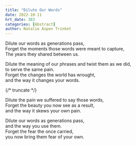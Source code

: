 ```yaml
---
title: "Dilute Our Words"
date: 2022-10-11
hrt_date: 383
categories: [Abstract]
author: Natalie Aspen Trinket
---
```


Dilute our words as generations pass,  
Forget the moments those words were meant to capture,  
The years they shared between us.  

Dilute the meaning of our phrases and twist them as we did,  
to serve the same pain.  
Forget the changes the world has wrought,  
and the way it changes your words.  

{/* truncate */}

Dilute the pain we suffered to say those words,  
Forget the beauty you now see as a result,  
and the way it skews your own pain.  

Dilute our words as generations pass,  
and the way you use them.  
Forget the fear the once carried,  
you now bring them fear of your own.  
